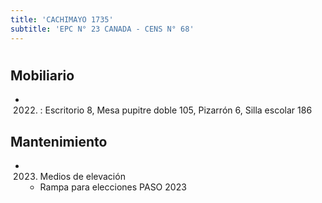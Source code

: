 ```yaml
---
title: 'CACHIMAYO 1735'
subtitle: 'EPC N° 23 CANADA - CENS N° 68'
---
```


#


## Mobiliario

*  (2022) : Escritorio 8, Mesa pupitre doble 105, Pizarrón 6, Silla escolar 186 





## Mantenimiento

*  (2023) Medios de elevación 
    + Rampa para elecciones PASO 2023



